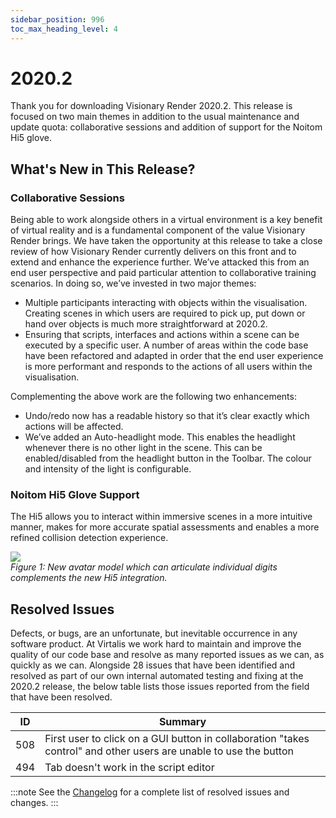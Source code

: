 ```yaml
---
sidebar_position: 996
toc_max_heading_level: 4
---
```


# 2020.2

Thank you for downloading Visionary Render 2020.2. This release is focused on two main themes in addition to the usual maintenance and update quota: collaborative sessions and addition of support for the Noitom Hi5 glove.

## What's New in This Release?

### Collaborative Sessions

Being able to work alongside others in a virtual environment is a key benefit of virtual reality and is a fundamental component of the value Visionary Render brings. We have taken the opportunity at this release to take a close review of how Visionary Render currently delivers on this front and to extend and enhance the experience further. We’ve attacked this from an end user perspective and paid particular attention to collaborative training scenarios. In doing so, we’ve invested in two major themes:

- Multiple participants interacting with objects within the visualisation. Creating scenes in which users are required to pick up, put down or hand over objects is much more straightforward at 2020.2.
- Ensuring that scripts, interfaces and actions within a scene can be executed by a specific user. A number of areas within the code base have been refactored and adapted in order that the end user experience is more performant and responds to the actions of all users within the visualisation.

Complementing the above work are the following two enhancements:

- Undo/redo now has a readable history so that it’s clear exactly which actions will be affected.
- We’ve added an Auto-headlight mode. This enables the headlight whenever there is no other light in the scene. This can be enabled/disabled from the headlight button in the Toolbar. The colour and intensity of the light is configurable.

### Noitom Hi5 Glove Support

The Hi5 allows you to interact within immersive scenes in a more intuitive manner, makes for more accurate spatial assessments and enables a more refined collision detection experience.

![](/img/release-notes/visionary-render/2020.2-1.png)
<br/>*Figure 1: New avatar model which can articulate individual digits complements the new Hi5 integration.*

## Resolved Issues

Defects, or bugs, are an unfortunate, but inevitable occurrence in any software product. At Virtalis we work hard to maintain and improve the quality of our code base and resolve as many reported issues as we can, as quickly as we can. Alongside 28 issues that have been identified and resolved as part of our own internal automated testing and fixing at the 2020.2 release, the below table lists those issues reported from the field that have been resolved.

| ID | Summary |
|---|---|
| 508 | First user to click on a GUI button in collaboration "takes control" and other users are unable to use the button |
| 494 | Tab doesn't work in the script editor |

:::note
See the [Changelog](../../changelogs/visionary-render#20202) for a complete list of resolved issues and changes.
:::
